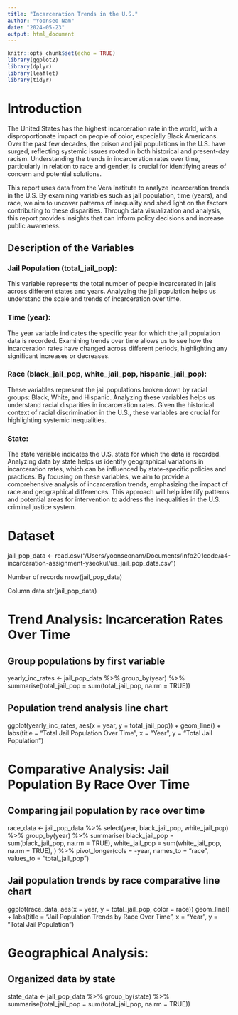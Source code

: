 ```yaml
---
title: "Incarceration Trends in the U.S."
author: "Yoonseo Nam"
date: "2024-05-23"
output: html_document
---
```


```r
knitr::opts_chunk$set(echo = TRUE)
library(ggplot2)
library(dplyr)
library(leaflet)
library(tidyr)
```

# **Introduction**
The United States has the highest incarceration rate in the world, with a disproportionate impact on people of color, especially Black Americans. Over the past few decades, the prison and jail populations in the U.S. have surged, reflecting systemic issues rooted in both historical and present-day racism. Understanding the trends in incarceration rates over time, particularly in relation to race and gender, is crucial for identifying areas of concern and potential solutions.

This report uses data from the Vera Institute to analyze incarceration trends in the U.S. By examining variables such as jail population, time (years), and race, we aim to uncover patterns of inequality and shed light on the factors contributing to these disparities. Through data visualization and analysis, this report provides insights that can inform policy decisions and increase public awareness.

## Description of the Variables

### Jail Population (total_jail_pop):

This variable represents the total number of people incarcerated in jails across different states and years. Analyzing the jail population helps us understand the scale and trends of incarceration over time.

### Time (year):

The year variable indicates the specific year for which the jail population data is recorded. Examining trends over time allows us to see how the incarceration rates have changed across different periods, highlighting any significant increases or decreases.

### Race (black_jail_pop, white_jail_pop, hispanic_jail_pop):

These variables represent the jail populations broken down by racial groups: Black, White, and Hispanic. Analyzing these variables helps us understand racial disparities in incarceration rates. Given the historical context of racial discrimination in the U.S., these variables are crucial for highlighting systemic inequalities.

### State:

The state variable indicates the U.S. state for which the data is recorded. Analyzing data by state helps us identify geographical variations in incarceration rates, which can be influenced by state-specific policies and practices.
By focusing on these variables, we aim to provide a comprehensive analysis of incarceration trends, emphasizing the impact of race and geographical differences. This approach will help identify patterns and potential areas for intervention to address the inequalities in the U.S. criminal justice system.

# **Dataset**
jail_pop_data <- read.csv("/Users/yoonseonam/Documents/Info201code/a4-incarceration-assignment-yseokul/us_jail_pop_data.csv")

Number of records
nrow(jail_pop_data)

Column data
str(jail_pop_data)


# **Trend Analysis: Incarceration Rates Over Time**

## Group populations by first variable
yearly_inc_rates <- jail_pop_data %>%
  group_by(year) %>%
  summarise(total_jail_pop = sum(total_jail_pop, na.rm = TRUE))

## Population trend analysis line chart 
ggplot(yearly_inc_rates, aes(x = year, y = total_jail_pop)) +
  geom_line() +
  labs(title = "Total Jail Population Over Time", x = "Year", y = "Total Jail Population")
  
  
# **Comparative Analysis: Jail Population By Race Over Time**

## Comparing jail population by race over time 
race_data <- jail_pop_data %>%
  select(year, black_jail_pop, white_jail_pop) %>%
  group_by(year) %>%
  summarise(
    black_jail_pop = sum(black_jail_pop, na.rm = TRUE),
    white_jail_pop = sum(white_jail_pop, na.rm = TRUE),
) %>%
pivot_longer(cols = -year, names_to = "race", values_to = "total_jail_pop")

## Jail population trends by race comparative line chart
ggplot(race_data, aes(x = year, y = total_jail_pop, color = race))
  geom_line() +
  labs(title = "Jail Population Trends by Race Over Time", x = "Year", y = "Total Jail Population")
  
# **Geographical Analysis:**

## Organized data by state
state_data <- jail_pop_data %>%
  group_by(state) %>%
  summarise(total_jail_pop = sum(total_jail_pop, na.rm = TRUE))


